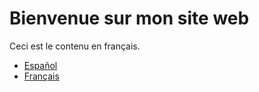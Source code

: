 # Bienvenue sur mon site web

Ceci est le contenu en français.

- [Español](../es/index.qmd)
- [Français](../fr/index.qmd)